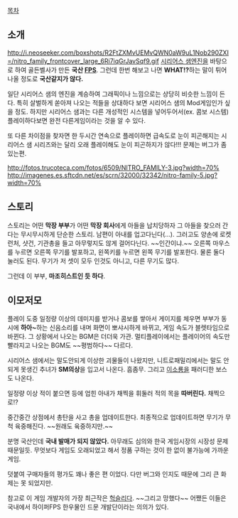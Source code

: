 [[목차]]
== 소개 ==
http://i.neoseeker.com/boxshots/R2FtZXMvUEMvQWN0aW9uL1Nob290ZXI=/nitro_family_frontcover_large_6Ri7iqGrJavSqf9.gif
[[시리어스 샘]]엔진을 바탕으로 하여 골든벨사가 만든 '''국산 [[FPS]]'''. 그런데 한번 해보고 나면 '''WHAT!?'''하는 말이 튀어나올 정도로 '''국산같지가 않다.'''

일단 시리어스 샘의 엔진을 계승하여 그래픽이나 느낌으로는 상당히 비슷한 느낌이 든다. 특히 살벌하게 쏟아져 나오는 적들을 상대하다 보면 시리어스 샘의 Mod게임인가 싶을 정도. 하지만 시리어스 샘과는 다른 개성적인 시스템을 넣어두어서(ex. 콤보 시스템) 플레이하다보면 완전 다른게임이라는 것을 알 수 있다. 

또 다른 차이점을 찾자면 한 두시간 연속으로 플레이하면 급속도로 눈이 피곤해지는 시리어스 샘 시리즈와는 달리 오래 플레이해도 눈이 피곤하지가 않다!!! 문제는 버그가 좀 있는편.

http://fotos.trucoteca.com/fotos/6509/NITRO_FAMILY-3.jpg?width=70%
http://imagenes.es.sftcdn.net/es/scrn/32000/32342/nitro-family-5.jpg?width=70%

== 스토리 == 
스토리는 어떤 '''막장 부부'''가 어떤 '''막장 회사'''에게 아들을 납치당하자 그 아들을 찾으러 간다는 무시무시하게 단순한 스토리. 남편이 아내를 업고다닌다(...). 그러고도 양손에 로켓런처, 샷건, 기관총을 들고 아무렇지도 않게 걸어다닌다. ~~인간이냐.~~ 오른쪽 마우스를 누르면 오른쪽 무기를 발포하고, 왼쪽키를 누르면 왼쪽 무기를 발포한다. 물론 둘다 눌러도 된다. 무기가 저 셋이 모두 인것도 아니고, 다른 무기도 많다.

그런데 이 부부, '''마조히스트인 듯 하다'''.

== 이모저모 ==
플레이 도중 일정량 이상의 데미지를 받거나 콤보를 쌓아서 게이지를 체우면 부부가 동시에 '''하아~'''하는 신음소리를 내며 화면이 뽀샤시하게 바뀌고, 게임 속도가 블렛타임으로 바뀐다. 그 상황에서 나오는 BGM은 더더욱 가관. 멀티플레이에서는 플레이어의 속도만 빨라지고 나오는 BGM도 ~~평범하다~~ 다르다. 

시리어스 샘에서는 말도안되게 이상한 괴물들이 나왔지만, 니트로패밀리에서는 말도 안되게 못생긴 추녀가 '''SM의상'''을 입고서 나온다. 흠좀무. 그리고 [[이소룡]]을 패러디한 보스도 나온다.

일정량 이상 적이 붙으면 등에 업힌 아내가 채찍을 휘둘러 적의 목을 '''따버린다.''' 채찍으로!?

중간중간 상점에서 총탄을 사고 총을 업데이트한다. 최종적으로 업데이트하면 무기가 무척 육중해진다. ~~원래도 육중하지만.~~

분명 국산인데 '''국내 발매가 되지 않았다.''' 아무래도 심의와 한국 게임시장의 시장성 문제 때문일듯. 무엇보다 게임도 오래되었고 해서 정품 구하는 것이 한 없이 불가능에 가까운 게임.

덧붙여 구매자들의 평가도 꽤나 좋은 편 이었다. 다만 버그와 인지도 때문에 그리 큰 화제는 못 되었지만.

참고로 이 게임 개발자의 가장 최근작은 [[헉슬리]]다. ~~그리고 망했다~~
어쨌든 이들은 국내에서 하이퍼FPS 한우물인 드문 개발단이라는 의의가 있다.
